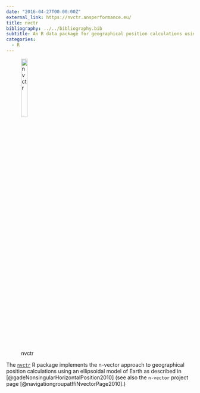 ```yaml
---
date: "2016-04-27T00:00:00Z"
external_link: https://nvctr.ansperformance.eu/
title: nvctr
bibliography: ../../bibliography.bib
subtitle: An R data package for geographical position calculations using an ellipsoidal model of Earth 
categories:
  - R
---
```

![nvctr](featured.png){width=20%}


The [`nvctr`](https://nvctr.ansperformance.eu/) R package implements the n-vector approach to geographical position calculations using
an ellipsoidal model of Earth as described in [@gadeNonsingularHorizontalPosition2010] (see also the
`n-vector` project page [@navigationgroupatffiNvectorPage2010].)




